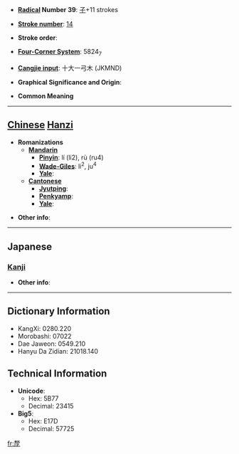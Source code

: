 * '''[[Wiktionary:Chinese radical index| Radical]] Number 39''': [[Wiktionary:Chinese radical index 子|子]]+11 strokes

* '''[[Wiktionary:Chinese total strokes index|Stroke number]]''': [[Wiktionary:Chinese total strokes index 14|14]]

* '''Stroke order''': 

* '''[[Wiktionary:Chinese four corner index|Four-Corner System]]''': 5824<sub>7</sub>

* '''[[Wiktionary:Chinese Cangjie index|Cangjie input]]''': 十大一弓木 (JKMND)

* '''Graphical Significance and Origin''': 

* '''Common Meaning'''

----

== [[Chinese]] [[Hanzi]] ==

* '''Romanizations'''
** '''[[Mandarin]]'''
*** '''[[Pinyin]]''': lí (li2), rù (ru4)
*** '''[[Wade-Giles]]''': li<sup>2</sup>, ju<sup>4</sup>
*** '''[[Yale]]''': 
** '''[[Cantonese]]'''
*** '''[[Jyutping]]''':
*** '''[[Penkyamp]]''': 
*** '''[[Yale]]''': 

* '''Other info''': 

----

==Japanese==
===[[Kanji]]===
{{kanji|on readings=[[り]] (ri)|kun readings=[[ふたご]] (futago)}}

* '''Other info''':  

----

== Dictionary Information ==

* KangXi: 0280.220
* Morobashi: 07022
* Dae Jaweon: 0549.210
* Hanyu Da Zidian: 21018.140

== Technical Information ==

* '''Unicode''':
** Hex: 5B77
** Decimal: 23415
* '''Big5''':
** Hex: E17D
** Decimal: 57725

[[fr:孷]]
